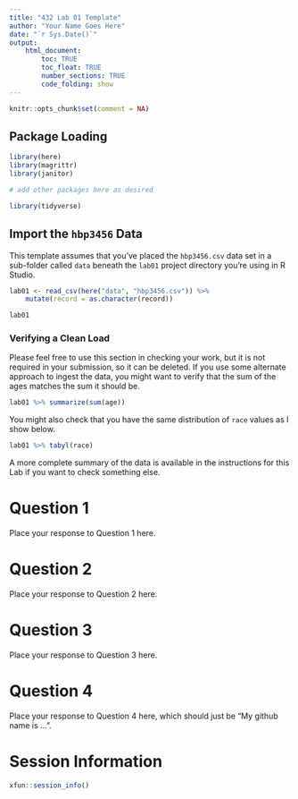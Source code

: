 ---
title: "432 Lab 01 Template"
author: "Your Name Goes Here"
date: "`r Sys.Date()`"
output: 
    html_document:
        toc: TRUE
        toc_float: TRUE
        number_sections: TRUE
        code_folding: show
---

```{r setup, include=FALSE}
knitr::opts_chunk$set(comment = NA)
```

## Package Loading {-}

```{r load_packages, message = FALSE}
library(here)
library(magrittr)
library(janitor)

# add other packages here as desired

library(tidyverse)
```

## Import the `hbp3456` Data {-}

This template assumes that you've placed the `hbp3456.csv` data set in a sub-folder called `data` beneath the `lab01` project directory you're using in R Studio.

```{r, message = FALSE}
lab01 <- read_csv(here("data", "hbp3456.csv")) %>%
    mutate(record = as.character(record))

lab01
```

### Verifying a Clean Load {-}

Please feel free to use this section in checking your work, but it is not required in your submission, so it can be deleted. If you use some alternate approach to ingest the data, you might want to verify that the sum of the ages matches the sum it should be.

```{r}
lab01 %>% summarize(sum(age))
```

You might also check that you have the same distribution of `race` values as I show below.

```{r}
lab01 %>% tabyl(race)
```

A more complete summary of the data is available in the instructions for this Lab if you want to check something else.

# Question 1

Place your response to Question 1 here.

# Question 2

Place your response to Question 2 here.

# Question 3

Place your response to Question 3 here.

# Question 4

Place your response to Question 4 here, which should just be "My github name is ...".

# Session Information {-}

```{r}
xfun::session_info()
```

